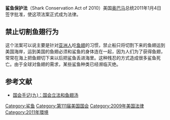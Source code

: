 '''鲨鱼保护法'''（Shark Conservation Act of 2010）美国[[奥巴马|奥巴马]]总统2011年1月4日签字批准，使这项法案正式成为法律。

==禁止切割鱼翅行为==
这个法案可以说主要是针对[[亚洲人|亚洲人]]吃[[鱼翅|鱼翅]]的习惯，禁止船只将切割下来的鱼翅运到美国海岸，运到美国的鱼翅必须和鲨鱼的身体连在一起，因为人们为了获得鱼翅，常常在海上把鱼翅切下来以后把鲨鱼丢进海里。这种残忍的方式造成很多鲨鱼死亡。由于全球对鱼翅的需求，某些鲨鱼种类已经濒临灭绝。

==参考文献==
{{reflist}}
*[http://www.voanews.com/chinese/news/20110126-congress-diary-9-114684654.html 国会手记(九)：国会立法和鱼翅汤]

{{VOA}}

[[Category:鲨鱼|Category:鲨鱼]]
[[Category:第111届美国国会|Category:第111届美国国会]]
[[Category:2009年美国法律|Category:2009年美国法律]]
[[Category:2011年環境|Category:2011年環境]]
